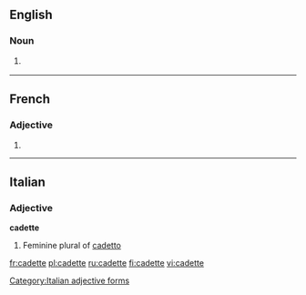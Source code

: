 ==English==

===Noun===
{{en-noun}}

# {{rare}} {{feminine of|cadet}} 

----

==French==

===Adjective===
{{fr-adj-form}}

# {{feminine of|cadet}} 

----

==Italian==

===Adjective===
'''cadette''' {{f}}

# Feminine plural of [[cadetto]]

[[Category:Italian adjective forms]]

[[fr:cadette]]
[[pl:cadette]]
[[ru:cadette]]
[[fi:cadette]]
[[vi:cadette]]